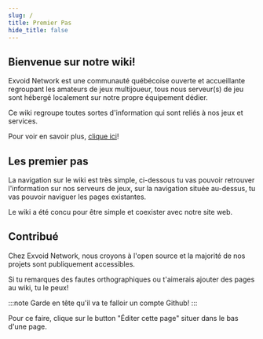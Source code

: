 ```yaml
---
slug: /
title: Premier Pas
hide_title: false
---
```


## Bienvenue sur notre wiki!

Exvoid Network est une communauté québécoise ouverte et accueillante regroupant les amateurs de jeux multijoueur, tous nous serveur(s) de jeu sont hébergé localement sur notre propre équipement dédier.

Ce wiki regroupe toutes sortes d'information qui sont reliés à nos jeux et services.

Pour voir en savoir plus, [clique ici](../about.mdx)!

## Les premier pas

La navigation sur le wiki est très simple, ci-dessous tu vas pouvoir retrouver l'information sur nos serveurs de jeux, sur la navigation située au-dessus, tu vas pouvoir naviguer les pages existantes.

Le wiki a été concu pour être simple et coexister avec notre site web.

## Contribué

Chez Exvoid Network, nous croyons à l'open source et la majorité de nos projets sont publiquement accessibles. 

Si tu remarques des fautes orthographiques ou t'aimerais ajouter des pages au wiki, tu le peux!

:::note
Garde en tête qu'il va te falloir un compte Github!
:::

Pour ce faire, clique sur le button "Éditer cette page" situer dans le bas d'une page.


